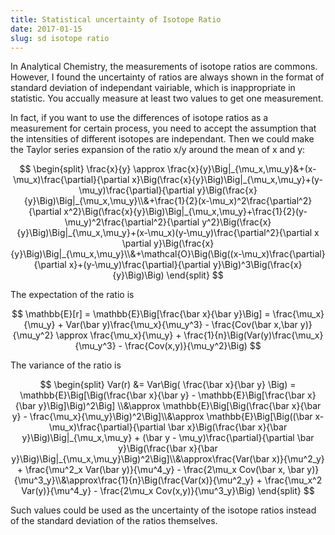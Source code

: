 ```yaml
---
title: Statistical uncertainty of Isotope Ratio
date: 2017-01-15
slug: sd isotope ratio
---
```


In Analytical Chemistry, the measurements of isotope ratios are commons. However, I found the uncertainty of ratios are always shown in the format of standard deviation of independant vairiable, which is inappropriate in statistic. You accually measure at least two values to get one measurement.

In fact, if you want to use the differences of isotope ratios as a measurement for certain process, you need to accept the assumption that the intensities of different isotopes are independant. Then we could make the Taylor series expansion of the ratio x/y around the mean of x and y:

$$
\begin{split} 
\frac{x}{y} \approx \frac{x}{y}\Big|_{\mu_x,\mu_y}&+(x-\mu_x)\frac{\partial}{\partial x}\Big(\frac{x}{y}\Big)\Big|_{\mu_x,\mu_y}+(y-\mu_y)\frac{\partial}{\partial y}\Big(\frac{x}{y}\Big)\Big|_{\mu_x,\mu_y}\\&+\frac{1}{2}(x-\mu_x)^2\frac{\partial^2}{\partial x^2}\Big(\frac{x}{y}\Big)\Big|_{\mu_x,\mu_y}+\frac{1}{2}(y-\mu_y)^2\frac{\partial^2}{\partial y^2}\Big(\frac{x}{y}\Big)\Big|_{\mu_x,\mu_y}+(x-\mu_x)(y-\mu_y)\frac{\partial^2}{\partial x \partial y}\Big(\frac{x}{y}\Big)\Big|_{\mu_x,\mu_y}\\&+\mathcal{O}\Big(\Big((x-\mu_x)\frac{\partial}{\partial x}+(y-\mu_y)\frac{\partial}{\partial y}\Big)^3\Big(\frac{x}{y}\Big)\Big)
\end{split}
$$

The expectation of the ratio is 

$$
\mathbb{E}[r] = \mathbb{E}\Big[\frac{\bar x}{\bar y}\Big] = \frac{\mu_x}{\mu_y} + Var(\bar y)\frac{\mu_x}{\mu_y^3} - \frac{Cov(\bar x,\bar y)}{\mu_y^2} \approx \frac{\mu_x}{\mu_y} + \frac{1}{n}\Big(Var(y)\frac{\mu_x}{\mu_y^3} - \frac{Cov(x,y)}{\mu_y^2}\Big)
$$

The variance of the ratio is

$$
\begin{split}
Var(r) &= Var\Big( \frac{\bar x}{\bar y} \Big) = \mathbb{E}\Big[\Big(\frac{\bar x}{\bar y} - \mathbb{E}\Big[\frac{\bar x}{\bar y}\Big]\Big)^2\Big] \\&\approx \mathbb{E}\Big[\Big(\frac{\bar x}{\bar y} - \frac{\mu_x}{\mu_y}\Big)^2\Big]\\&\approx \mathbb{E}\Big[\Big((\bar x-\mu_x)\frac{\partial}{\partial \bar x}\Big(\frac{\bar x}{\bar y}\Big)\Big|_{\mu_x,\mu_y} + (\bar y - \mu_y)\frac{\partial}{\partial \bar y}\Big(\frac{\bar x}{\bar y}\Big)\Big|_{\mu_x,\mu_y}\Big)^2\Big]\\&\approx\frac{Var(\bar x)}{\mu^2_y} + \frac{\mu^2_x Var(\bar y)}{\mu^4_y} - \frac{2\mu_x Cov(\bar x, \bar y)}{\mu^3_y}\\&\approx\frac{1}{n}\Big(\frac{Var(x)}{\mu^2_y} + \frac{\mu_x^2 Var(y)}{\mu^4_y} - \frac{2\mu_x Cov(x,y)}{\mu^3_y}\Big)
\end{split}
$$

Such values could be used as the uncertainty of the isotope ratios instead of the standard deviation of the ratios themselves.
